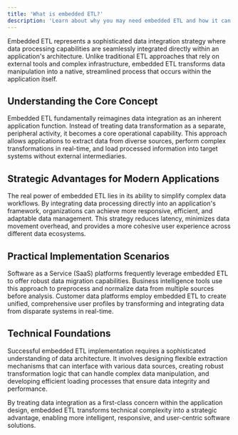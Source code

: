 ```yaml
---
title: 'What is embedded ETL?'
description: 'Learn about why you may need embedded ETL and how it can benifit your users'
---
```


Embedded ETL represents a sophisticated data integration strategy where data processing capabilities are seamlessly integrated directly within an application's architecture. Unlike traditional ETL approaches that rely on external tools and complex infrastructure, embedded ETL transforms data manipulation into a native, streamlined process that occurs within the application itself.

## Understanding the Core Concept

Embedded ETL fundamentally reimagines data integration as an inherent application function. Instead of treating data transformation as a separate, peripheral activity, it becomes a core operational capability. This approach allows applications to extract data from diverse sources, perform complex transformations in real-time, and load processed information into target systems without external intermediaries.

## Strategic Advantages for Modern Applications

The real power of embedded ETL lies in its ability to simplify complex data workflows. By integrating data processing directly into an application's framework, organizations can achieve more responsive, efficient, and adaptable data management. This strategy reduces latency, minimizes data movement overhead, and provides a more cohesive user experience across different data ecosystems.

## Practical Implementation Scenarios

Software as a Service (SaaS) platforms frequently leverage embedded ETL to offer robust data migration capabilities. Business intelligence tools use this approach to preprocess and normalize data from multiple sources before analysis. Customer data platforms employ embedded ETL to create unified, comprehensive user profiles by transforming and integrating data from disparate systems in real-time.

## Technical Foundations

Successful embedded ETL implementation requires a sophisticated understanding of data architecture. It involves designing flexible extraction mechanisms that can interface with various data sources, creating robust transformation logic that can handle complex data manipulation, and developing efficient loading processes that ensure data integrity and performance.

By treating data integration as a first-class concern within the application design, embedded ETL transforms technical complexity into a strategic advantage, enabling more intelligent, responsive, and user-centric software solutions.